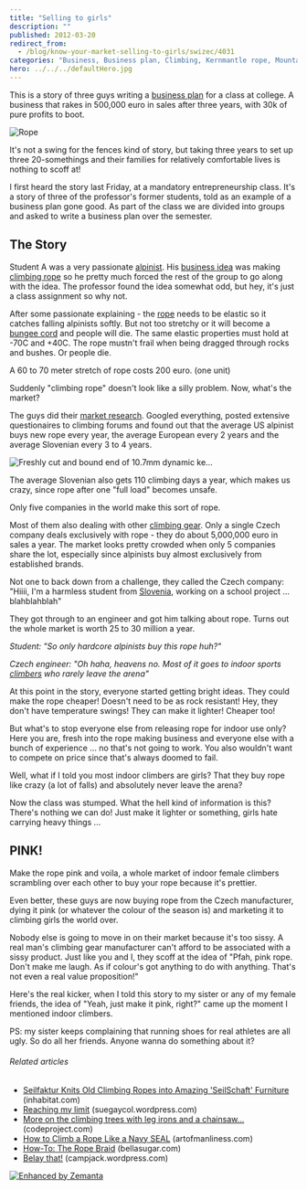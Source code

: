 ```yaml
---
title: "Selling to girls"
description: ""
published: 2012-03-20
redirect_from:
  - /blog/know-your-market-selling-to-girls/swizec/4031
categories: "Business, Business plan, Climbing, Kernmantle rope, Mountaineering, Recreation, Rope, Slovenia, Uncategorized"
hero: ../../../defaultHero.jpg
---
```


This is a story of three guys writing a [business plan](http://en.wikipedia.org/wiki/Business_plan "Business plan") for a class at college. A business that rakes in 500,000 euro in sales after three years, with 30k of pure profits to boot.

![Rope](https://farm6.static.flickr.com/5180/5467353405_e3671da8ab_m.jpg "Rope")

It's not a swing for the fences kind of story, but taking three years to set up three 20-somethings and their families for relatively comfortable lives is nothing to scoff at!

I first heard the story last Friday, at a mandatory entrepreneurship class. It's a story of three of the professor's former students, told as an example of a business plan gone good. As part of the class we are divided into groups and asked to write a business plan over the semester.

## The Story

Student A was a very passionate [alpinist](http://en.wikipedia.org/wiki/Mountaineering "Mountaineering"). His [business idea](http://en.wikipedia.org/wiki/Business_idea "Business idea") was making [climbing rope](http://en.wikipedia.org/wiki/Kernmantle_rope "Kernmantle rope") so he pretty much forced the rest of the group to go along with the idea. The professor found the idea somewhat odd, but hey, it's just a class assignment so why not.

After some passionate explaining - the [rope](http://en.wikipedia.org/wiki/Rope "Rope") needs to be elastic so it catches falling alpinists softly. But not too stretchy or it will become a [bungee cord](http://en.wikipedia.org/wiki/Bungee_cord "Bungee cord") and people will die. The same elastic properties must hold at -70C and +40C. The rope mustn't frail when being dragged through rocks and bushes. Or people die.

A 60 to 70 meter stretch of rope costs 200 euro. (one unit)

Suddenly "climbing rope" doesn't look like a silly problem. Now, what's the market?

The guys did their [market research](http://en.wikipedia.org/wiki/Market_research "Market research"). Googled everything, posted extensive questionaires to climbing forums and found out that the average US alpinist buys new rope every year, the average European every 2 years and the average Slovenian every 3 to 4 years.

![Freshly cut and bound end of 10.7mm dynamic ke...](https://upload.wikimedia.org/wikipedia/commons/thumb/4/47/Kernmantle_climbing_rope_dynamic_Sterling_10.7mm_cut_end.jpg/300px-Kernmantle_climbing_rope_dynamic_Sterling_10.7mm_cut_end.jpg "Freshly cut and bound end of 10.7mm dynamic ke...")

The average Slovenian also gets 110 climbing days a year, which makes us crazy, since rope after one "full load" becomes unsafe.

Only five companies in the world make this sort of rope.

Most of them also dealing with other [climbing gear](http://en.wikipedia.org/wiki/Rock-climbing_equipment "Rock-climbing equipment"). Only a single Czech company deals exclusively with rope - they do about 5,000,000 euro in sales a year. The market looks pretty crowded when only 5 companies share the lot, especially since alpinists buy almost exclusively from established brands.

Not one to back down from a challenge, they called the Czech company: "Hiiii, I'm a harmless student from [Slovenia](<http://maps.google.com/maps?ll=46.05,14.5&spn=10.0,10.0&q=46.05,14.5 (Slovenia)&t=h> "Slovenia"), working on a school project ... blahblahblah"

They got through to an engineer and got him talking about rope. Turns out the whole market is worth 25 to 30 million a year.

_Student: "So only hardcore alpinists buy this rope huh?"_

_Czech engineer: "Oh haha, heavens no. Most of it goes to indoor sports [climbers](http://en.wikipedia.org/wiki/Climbing "Climbing") who rarely leave the arena"_

At this point in the story, everyone started getting bright ideas. They could make the rope cheaper! Doesn't need to be as rock resistant! Hey, they don't have temperature swings! They can make it lighter! Cheaper too!

But what's to stop everyone else from releasing rope for indoor use only? Here you are, fresh into the rope making business and everyone else with a bunch of experience ... no that's not going to work. You also wouldn't want to compete on price since that's always doomed to fail.

Well, what if I told you most indoor climbers are girls? That they buy rope like crazy (a lot of falls) and absolutely never leave the arena?

Now the class was stumped. What the hell kind of information is this? There's nothing we can do! Just make it lighter or something, girls hate carrying heavy things ...

## PINK!

Make the rope pink and voila, a whole market of indoor female climbers scrambling over each other to buy your rope because it's prettier.

Even better, these guys are now buying rope from the Czech manufacturer, dying it pink (or whatever the colour of the season is) and marketing it to climbing girls the world over.

Nobody else is going to move in on their market because it's too sissy. A real man's climbing gear manufacturer can't afford to be associated with a sissy product. Just like you and I, they scoff at the idea of "Pfah, pink rope. Don't make me laugh. As if colour's got anything to do with anything. That's not even a real value proposition!"

Here's the real kicker, when I told this story to my sister or any of my female friends, the idea of "Yeah, just make it pink, right?" came up the moment I mentioned indoor climbers.

PS: my sister keeps complaining that running shoes for real athletes are all ugly. So do all her friends. Anyone wanna do something about it?

###### Related articles

- [Seilfaktur Knits Old Climbing Ropes into Amazing 'SeilSchaft' Furniture](http://inhabitat.com/seilfaktur-knits-old-climbing-ropes-into-amazing-seilschaft-furniture/) (inhabitat.com)
- [Reaching my limit](http://suegaycol.wordpress.com/2012/02/05/reaching-my-limit/) (suegaycol.wordpress.com)
- [More on the climbing trees with leg irons and a chainsaw...](http://www.codeproject.com/lounge.aspx?msg=4191593) (codeproject.com)
- [How to Climb a Rope Like a Navy SEAL](http://artofmanliness.com/2012/01/11/how-to-climb-a-rope-like-a-navy-seal/) (artofmanliness.com)
- [How-To: The Rope Braid](http://www.bellasugar.com/How--Rope-Braid-3233133) (bellasugar.com)
- [Belay that!](http://campjack.wordpress.com/2012/03/16/belay-that/) (campjack.wordpress.com)

[![Enhanced by Zemanta](https://img.zemanta.com/zemified_e.png?x-id=d4e37403-fdd7-41e5-be48-3fd72a19b34b)](http://www.zemanta.com/ "Enhanced by Zemanta")
